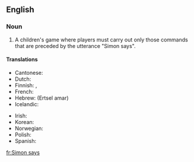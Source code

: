 ==English==

===Noun===
{{en-noun|head=[[Simon]] [[says]]|-}}

# {{context|games|lang=en}} A children's game where players must carry out only those commands that are preceded by the utterance "Simon says".

====Translations====
{{trans-top|children's game}}
* Cantonese: {{t|yue|老師話|sc=Hani}}
* Dutch: {{t|nl|Commando}}
* Finnish: {{t|fi|kapteeni käskee}}, {{t|fi|Topi käskee}}
* French: {{t+|fr|Jacques a dit}}
* Hebrew: {{t|he|הרצל אמר}} (Ertsel amar)
* Icelandic: {{t|is|Símon segir}}
{{trans-mid}}
* Irish: {{t|ga|Deir Ó Grádaigh}}
* Korean: {{t|ko|시몬 가라사대|sc=Hang|tr=Simon garasadae}}
* Norwegian: {{t|no|Kongen befaler}}
* Polish: {{t|pl|Szymon mówi}}
* Spanish: {{t|es|Simón dice}}
{{trans-bottom}}

[[fr:Simon says]]
